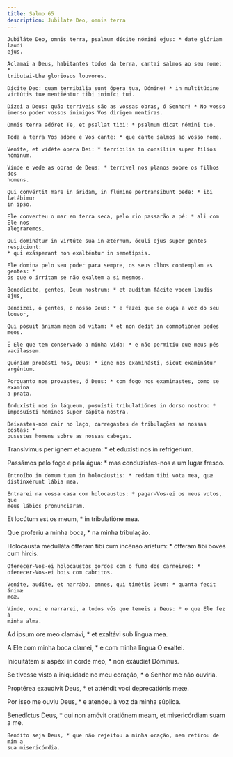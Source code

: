 ```yaml
---
title: Salmo 65
description: Jubilate Deo, omnis terra
---
```


<div class="side-by-side not-content">

    Jubiláte Deo, omnis terra, psalmum dícite nómini ejus: * date glóriam laudi
    ejus.

    Aclamai a Deus, habitantes todos da terra, cantai salmos ao seu nome: *
    tributai-Lhe gloriosos louvores.

    Dícite Deo: quam terribília sunt ópera tua, Dómine! * in multitúdine
    virtútis tuæ mentiéntur tibi inimíci tui.

    Dizei a Deus: quão terríveis são as vossas obras, ó Senhor! * No vosso
    imenso poder vossos inimigos Vos dirigem mentiras.

    Omnis terra adóret Te, et psallat tibi: * psalmum dicat nómini tuo.

    Toda a terra Vos adore e Vos cante: * que cante salmos ao vosso nome.

    Veníte, et vidéte ópera Dei: * terríbilis in consíliis super fílios hóminum.

    Vinde e vede as obras de Deus: * terrível nos planos sobre os filhos dos
    homens.

    Qui convértit mare in áridam, in flúmine pertransíbunt pede: * ibi lætábimur
    in ipso.

    Ele converteu o mar em terra seca, pelo rio passarão a pé: * ali com Ele nos
    alegraremos.

    Qui dominátur in virtúte sua in ætérnum, óculi ejus super gentes respíciunt:
    * qui exásperant non exalténtur in semetípsis.

    Ele domina pelo seu poder para sempre, os seus olhos contemplam as gentes: *
    os que o irritam se não exaltem a si mesmos.

    Benedícite, gentes, Deum nostrum: * et audítam fácite vocem laudis ejus,

    Bendizei, ó gentes, o nosso Deus: * e fazei que se ouça a voz do seu louvor,

    Qui pósuit ánimam meam ad vitam: * et non dedit in commotiónem pedes meos.

    É Ele que tem conservado a minha vida: * e não permitiu que meus pés
    vacilassem.

    Quóniam probásti nos, Deus: * igne nos examinásti, sicut examinátur
    argéntum.

    Porquanto nos provastes, ó Deus: * com fogo nos examinastes, como se examina
    a prata.

    Induxísti nos in láqueum, posuísti tribulatiónes in dorso nostro: *
    imposuísti hómines super cápita nostra.

    Deixastes-nos cair no laço, carregastes de tribulações as nossas costas: *
    pusestes homens sobre as nossas cabeças.
  </span>

Transívimus per ignem et aquam: * et eduxísti nos in refrigérium.

  <span>
    Passámos pelo fogo e pela água: * mas conduzistes-nos a um lugar fresco.

    Introíbo in domum tuam in holocáustis: * reddam tibi vota mea, quæ
    distinxérunt lábia mea.

    Entrarei na vossa casa com holocaustos: * pagar-Vos-ei os meus votos, que
    meus lábios pronunciaram.
  </span>

Et locútum est os meum, * in tribulatióne mea.

Que proferiu a minha boca, * na minha tribulação.

  <span>
    Holocáusta medulláta ófferam tibi cum incénso aríetum: * ófferam tibi boves
    cum hircis.

    Oferecer-Vos-ei holocaustos gordos com o fumo dos carneiros: *
    oferecer-Vos-ei bois com cabritos.

    Veníte, audíte, et narrábo, omnes, qui timétis Deum: * quanta fecit ánimæ
    meæ.

    Vinde, ouvi e narrarei, a todos vós que temeis a Deus: * o que Ele fez à
    minha alma.
  </span>

Ad ipsum ore meo clamávi, * et exaltávi sub lingua mea.

A Ele com minha boca clamei, * e com minha língua O exaltei.

Iniquitátem si aspéxi in corde meo, * non exáudiet Dóminus.

  <span>
    Se tivesse visto a iniquidade no meu coração, * o Senhor me não ouviria.
  </span>

Proptérea exaudívit Deus, * et atténdit voci deprecatiónis meæ.

Por isso me ouviu Deus, * e atendeu à voz da minha súplica.

  <span>
    Benedíctus Deus, * qui non amóvit oratiónem meam, et misericórdiam suam a
    me.

    Bendito seja Deus, * que não rejeitou a minha oração, nem retirou de mim a
    sua misericórdia.

</div>
